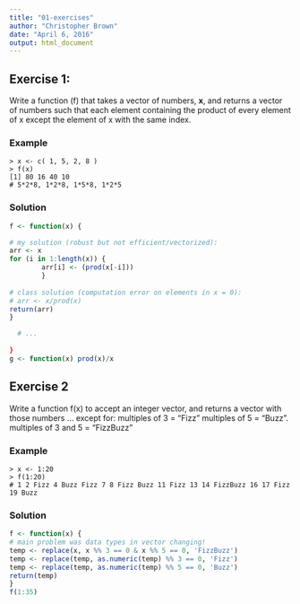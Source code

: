 ```yaml
---
title: "01-exercises"
author: "Christopher Brown"
date: "April 6, 2016"
output: html_document
---
```



## Exercise 1:

Write a function (f) that takes a vector of numbers, **x**, and returns a vector of numbers such that each element containing the product of every element of x except the element of x with the same index. 


### Example 

    > x <- c( 1, 5, 2, 8 ) 
    > f(x) 
    [1] 80 16 40 10
    # 5*2*8, 1*2*8, 1*5*8, 1*2*5  


### Solution 

```r

f <- function(x) {

# my solution (robust but not efficient/vectorized):
arr <- x
for (i in 1:length(x)) {
        arr[i] <- (prod(x[-i]))
        } 
  
# class solution (computation error on elements in x = 0):
# arr <- x/prod(x)
return(arr) 
}

  # ...
  
}
g <- function(x) prod(x)/x

```
    


## Exercise 2

Write a function f(x) to accept an integer vector, and returns a vector with those numbers … except for: 
   multiples of 3 = “Fizz” 
   multiples of 5 = “Buzz”. 
   multiples of 3 and 5 = “FizzBuzz”
   
### Example

    > x <- 1:20
    > f(1:20) 
    # 1 2 Fizz 4 Buzz Fizz 7 8 Fizz Buzz 11 Fizz 13 14 FizzBuzz 16 17 Fizz 19 Buzz


### Solution

```r

f <- function(x) {
# main problem was data types in vector changing!
temp <- replace(x, x %% 3 == 0 & x %% 5 == 0, 'FizzBuzz')
temp <- replace(temp, as.numeric(temp) %% 3 == 0, 'Fizz')
temp <- replace(temp, as.numeric(temp) %% 5 == 0, 'Buzz')
return(temp)
}
f(1:35)
```
